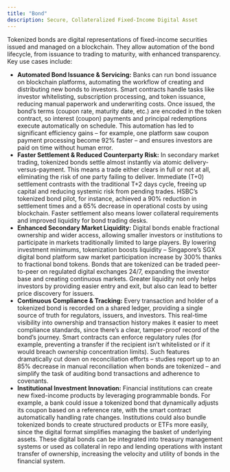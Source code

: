 ```yaml
---
title: "Bond"
description: Secure, Collateralized Fixed-Income Digital Asset
---
```


Tokenized bonds are digital representations of fixed-income securities issued
and managed on a blockchain. They allow automation of the bond lifecycle, from
issuance to trading to maturity, with enhanced transparency. Key use cases
include:

- **Automated Bond Issuance & Servicing:** Banks can run bond issuance on
  blockchain platforms, automating the workflow of creating and distributing new
  bonds to investors. Smart contracts handle tasks like investor whitelisting,
  subscription processing, and token issuance, reducing manual paperwork and
  underwriting costs. Once issued, the bond’s terms (coupon rate, maturity date,
  etc.) are encoded in the token contract, so interest (coupon) payments and
  principal redemptions execute automatically on schedule. This automation has
  led to significant efficiency gains – for example, one platform saw coupon
  payment processing become 92% faster – and ensures investors are paid on time
  without human error.
- **Faster Settlement & Reduced Counterparty Risk:** In secondary market
  trading, tokenized bonds settle almost instantly via atomic
  delivery-versus-payment. This means a trade either clears in full or not at
  all, eliminating the risk of one party failing to deliver. Immediate (T+0)
  settlement contrasts with the traditional T+2 days cycle, freeing up capital
  and reducing systemic risk from pending trades. HSBC’s tokenized bond pilot,
  for instance, achieved a 90% reduction in settlement times and a 65% decrease
  in operational costs by using blockchain. Faster settlement also means lower
  collateral requirements and improved liquidity for bond trading desks.
- **Enhanced Secondary Market Liquidity:** Digital bonds enable fractional
  ownership and wider access, allowing smaller investors or institutions to
  participate in markets traditionally limited to large players. By lowering
  investment minimums, tokenization boosts liquidity – Singapore’s SGX digital
  bond platform saw market participation increase by 300% thanks to fractional
  bond tokens. Bonds that are tokenized can be traded peer-to-peer on regulated
  digital exchanges 24/7, expanding the investor base and creating continuous
  markets. Greater liquidity not only helps investors by providing easier entry
  and exit, but also can lead to better price discovery for issuers.
- **Continuous Compliance & Tracking:** Every transaction and holder of a
  tokenized bond is recorded on a shared ledger, providing a single source of
  truth for regulators, issuers, and investors. This real-time visibility into
  ownership and transaction history makes it easier to meet compliance
  standards, since there’s a clear, tamper-proof record of the bond’s journey.
  Smart contracts can enforce regulatory rules (for example, preventing a
  transfer if the recipient isn’t whitelisted or if it would breach ownership
  concentration limits). Such features dramatically cut down on reconciliation
  efforts – studies report up to an 85% decrease in manual reconciliation when
  bonds are tokenized – and simplify the task of auditing bond transactions and
  adherence to covenants.
- **Institutional Investment Innovation:** Financial institutions can create new
  fixed-income products by leveraging programmable bonds. For example, a bank
  could issue a tokenized bond that dynamically adjusts its coupon based on a
  reference rate, with the smart contract automatically handling rate changes.
  Institutions could also bundle tokenized bonds to create structured products
  or ETFs more easily, since the digital format simplifies managing the basket
  of underlying assets. These digital bonds can be integrated into treasury
  management systems or used as collateral in repo and lending operations with
  instant transfer of ownership, increasing the velocity and utility of bonds in
  the financial system.
